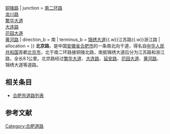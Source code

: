 {{Infobox road2
| name = 北京路
| translation = Beijing Lu(Road)
| alternate_name = 
| image = 
| image_notes = 
| map = 
| length_km = 8.1
| length_round = 
| length_ref = 
| established = 
| direction_a = 北
| terminus_a = [[当涂路|当涂路]]{{.w}}[[铜陵路|铜陵路]]
| junction = [[二环路_(合肥)|南二环路]]<br>[[龙川路|龙川路]]<br>[[繁华大道|繁华大道]]<br>[[大连路_(合肥)|大连路]]<br>[[花园大道|花园大道]]<br>[[黄河路_(合肥)|黄河路]]
| direction_b = 南
| terminus_b = [[锦绣大道|锦绣大道]]{{.w}}江苏路{{.w}}浙江路
| allocation = 
}}
'''北京路'''，是中国[[安徽省|安徽省]][[合肥市|合肥市]]的一条南北向干道，得名自[[中华人民共和国|中华人民共和国]]首都[[北京市|北京市]]，北于南二环路接铜陵北路，南抵锦绣大道后分为江苏路和浙江路，全长8.1公里。北京路经过[[繁华大道|繁华大道]]、[[大连路|大连路]]、[[延安路|延安路]]、[[花园大道|花园大道]]、[[黄河路_(合肥)|黄河路]]、锦绣大道等道路。

==相关条目==
*[[合肥市道路列表|合肥市道路列表]]

==参考文献==
{{reflist}}

{{合肥市主要道路}}
{{DEFAULTSORT:B}}
[[Category:合肥道路|Category:合肥道路]]
